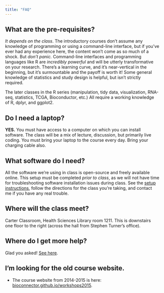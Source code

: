 ```yaml
---
title: "FAQ"
---
```


<!--
## What's this class all about?

This class introduces methods, tools, and software for reproducibly managing, manipulating, analyzing, and visualizing large-scale biomedical data. Specifically, the course introduces the R statistical computing environment and packages for manipulating and visualizing high-dimensional data, covers strategies for reproducible research, and culminates with analysis of data from a real RNA-seq experiment using R and Bioconductor packages.

**_It's not a statistics class_**. Although we'll probably do some modeling and hypothesis testing, and talk a bit about design, statistics isn't the focus if this class. On a 1 to 10 scale of _theory_ to _practice_, this course sits at about an 8.
-->

## What are the pre-requisites?

_It depends on the class_. The introductory courses don't assume any knowledge of programming or using a command-line interface, but if you've ever had any experience here, the content won't come as so much of a shock. But _don't panic._ Command-line interfaces and programming languages like R are _incredibly powerful_ and will be utterly transformative on your research. There's a learning curve, and it's near-vertical in the beginning, but it's surmountable and the payoff is worth it! Some general knowledge of statistics and study design is helpful, but isn't strictly required.

The later classes in the R series (manipulation, tidy data, visualization, RNA-seq, statistics, TCGA, Bioconductor, etc.) All require a working knowledge of R, dplyr, and ggplot2.

## Do I need a laptop?

**YES.** You must have access to a computer on which you can install software. The class will be a mix of lecture, discussion, but primarily live coding. You must bring your laptop to the course every day. Bring your charging cable also.

## What software do I need?

All the software we're using in class is open-source and freely available online. This setup must be completed _prior to class_, as we will not have time for troubleshooting software installation issues during class. See the [setup instructions](setup.html), follow the directions for the class you're taking, and contact me if you have any real trouble.

<!-- 
## Can I audit this course?

Yes! However, **_you will be expected to attend every class meeting, participate in coding exercises during class, and complete any and all assignments_**, just as if you are taking the course for credit. 

**_UPDATE Feb 9 2016_**: The class is currently full.

[Click here to register to request to audit](https://docs.google.com/forms/d/1tHO-X4DupnHgIEsUei0K3kX5_UfLRK-y2KfxmxC6Ux0/viewform). The first day of the course is Monday, Feb 15, 2016. One week prior to the course starting, I will allow anyone who's requested to audit into the course, giving priority to people registering for credit. There are still plenty of seats open, so good chances you'll be able to get in.
-->

## Where will the class meet?

Carter Classroom, Health Sciences Library room 1211. This is downstairs one floor to the right (across the hall from Stephen Turner's office).

## Where do I get more help?

Glad you asked! [See here](help.html).

## I'm looking for the old course website.

- The course website from 2014-2015 is here: [bioconnector.github.io/workshops2015](http://bioconnector.github.io/workshops2015/).